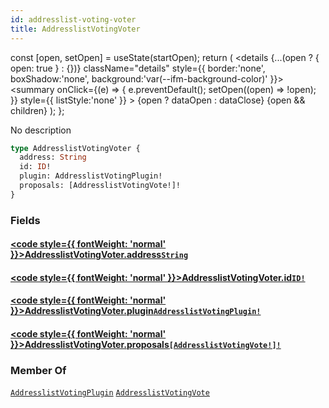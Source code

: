 ```yaml
---
id: addresslist-voting-voter
title: AddresslistVotingVoter
---
```









  const [open, setOpen] = useState(startOpen);
  return (
    <details {...(open ? { open: true } : {})} className="details" style={{ border:'none', boxShadow:'none', background:'var(--ifm-background-color)' }}>
      <summary
        onClick={(e) => {
          e.preventDefault();
          setOpen((open) => !open);
        }}
        style={{ listStyle:'none' }}
      >
      {open ? dataOpen : dataClose}
      </summary>
      {open && children}
    </details>
  );
};








No description


```graphql
type AddresslistVotingVoter {
  address: String
  id: ID!
  plugin: AddresslistVotingPlugin!
  proposals: [AddresslistVotingVote!]!
}
```




### Fields

#### [<code style={{ fontWeight: 'normal' }}>AddresslistVotingVoter.<b>address</b></code>](#)<Bullet />[`String`](/docs/next/subgraph/reference-guide/scalars/string) <Badge class="badge badge--secondary" text="scalar"/> 
> 
> 
> 
> 

#### [<code style={{ fontWeight: 'normal' }}>AddresslistVotingVoter.<b>id</b></code>](#)<Bullet />[`ID!`](/docs/next/subgraph/reference-guide/scalars/id) <Badge class="badge badge--secondary" text="non-null"/> <Badge class="badge badge--secondary" text="scalar"/> 
> 
> 
> 
> 

#### [<code style={{ fontWeight: 'normal' }}>AddresslistVotingVoter.<b>plugin</b></code>](#)<Bullet />[`AddresslistVotingPlugin!`](/docs/next/subgraph/reference-guide/objects/addresslist-voting-plugin) <Badge class="badge badge--secondary" text="non-null"/> <Badge class="badge badge--secondary" text="object"/> 
> 
> 
> 
> 

#### [<code style={{ fontWeight: 'normal' }}>AddresslistVotingVoter.<b>proposals</b></code>](#)<Bullet />[`[AddresslistVotingVote!]!`](/docs/next/subgraph/reference-guide/objects/addresslist-voting-vote) <Badge class="badge badge--secondary" text="non-null"/> <Badge class="badge badge--secondary" text="object"/> 
> 
> 
> 
> 





### Member Of

[`AddresslistVotingPlugin`](/docs/next/subgraph/reference-guide/objects/addresslist-voting-plugin)  <Badge class="badge badge--secondary" text="object"/><Bullet />[`AddresslistVotingVote`](/docs/next/subgraph/reference-guide/objects/addresslist-voting-vote)  <Badge class="badge badge--secondary" text="object"/>

